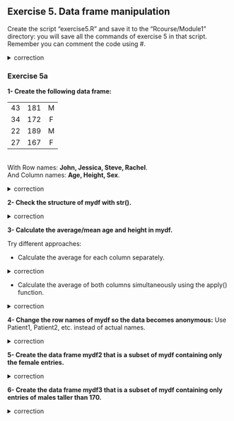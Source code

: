 ## Exercise 5. Data frame manipulation

Create the script "exercise5.R" and save it to the "Rcourse/Module1" directory: you will save all the commands of exercise 5 in that script.
<br>Remember you can comment the code using #.


<details>
<summary>
correction
</summary>

```r
getwd()
setwd("Rcourse/Module1")
setwd("~/Rcourse/Module1")
```

</details>

### Exercise 5a

**1- Create the following data frame:**

| | | |
|:---:|:---:|:---:|
|43|181|M|
|34|172|F|
|22|189|M|
|27|167|F|

<br>
With Row names: **John, Jessica, Steve, Rachel**.
<br>
And Column names: **Age, Height, Sex**.

<details>
<summary>
correction
</summary>

```r
mydf <- data.frame(Age=c(43, 34, 22, 27), 
                 Height=c(181, 172, 189, 167),
                 Sex=c("M", "F", "M", "F"),
                 row.names = c("John", "Jessica", "Steve", "Rachel"),
                 stringsAsFactors=FALSE)
```

</details>

**2- Check the structure of mydf with str().**

<details>
<summary>
correction
</summary>

```r
str(mydf)
```

</details>

**3- Calculate the average/mean age and height in mydf.**

Try different approaches:

* Calculate the average for each column separately.

<details>
<summary>
correction
</summary>

```r
mean(mydf$Age)
mean(mydf$Height)
```

</details>

* Calculate the average of both columns simultaneously using the apply() function.

<details>
<summary>
correction
</summary>

```r
# we have to remove the Sex column: we can calculate the average only with numbers
apply(mydf[,-3], 2, mean)
apply(mydf[,1:2], 2, mean)
apply(mydf[,-grep("Sex", colnames(mydf))], 2, mean)
```

</details>

**4- Change the row names of mydf so the data becomes anonymous:** 
Use Patient1, Patient2, etc. instead of actual names.

<details>
<summary>
correction
</summary>

```r
rownames(mydf) <- c("Patient1", "Patient2", "Patient3", "Patient4")
# try also the paste function!
rownames(mydf) <- paste("Patient", 1:4, sep="")
```

</details>

**5- Create the data frame mydf2 that is a subset of mydf containing only the female entries.**
 
<details>
<summary>
correction
</summary>

```r
# which elements are female ("F" in the "Sex" colum)
mydf$Sex=="F"
# retrieve rows that contain the female entries, and save in mydf2
mydf2 <- mydf[mydf$Sex=="F",]
```

</details>

**6- Create the data frame mydf3 that is a subset of mydf containing only entries of males taller than 170.**
 
<details>
<summary>
correction
</summary>

```r
# which entries are males
mydf$Sex=="M"
# which entries are greater than 170 in column "Height"
mydf$Sex=="M" & mydf$Height > 170
# retrieve rows that contain the males that are taller than 170, and save in mydf3
mydf3 <- mydf[mydf$Sex=="M" & mydf$Height > 170,]
```

</details>


</details>
